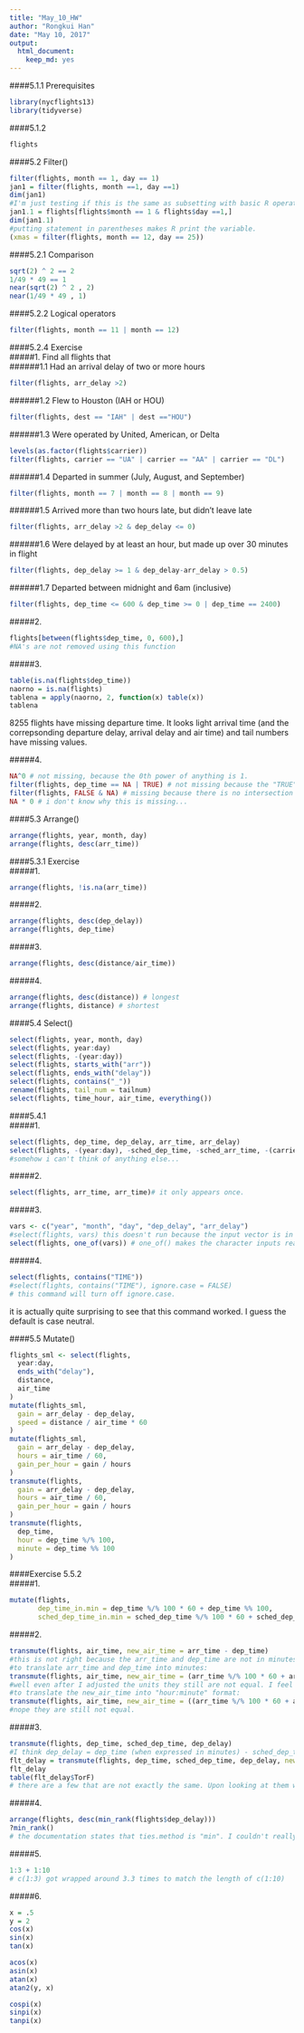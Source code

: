 ```yaml
---
title: "May_10_HW"
author: "Rongkui Han"
date: "May 10, 2017"
output: 
  html_document: 
    keep_md: yes
---
```

####5.1.1 Prerequisites  
```r
library(nycflights13)
library(tidyverse)
```

####5.1.2  
```r
flights
```

####5.2 Filter()
```r
filter(flights, month == 1, day == 1)
jan1 = filter(flights, month ==1, day ==1)
dim(jan1)
#I'm just testing if this is the same as subsetting with basic R operations. It looks like they are the same. 
jan1.1 = flights[flights$month == 1 & flights$day ==1,] 
dim(jan1.1)
#putting statement in parentheses makes R print the variable. 
(xmas = filter(flights, month == 12, day == 25))
```

####5.2.1 Comparison  
```r
sqrt(2) ^ 2 == 2
1/49 * 49 == 1
near(sqrt(2) ^ 2 , 2)
near(1/49 * 49 , 1)


```

####5.2.2 Logical operators  
```r
filter(flights, month == 11 | month == 12)

```

####5.2.4 Exercise  
#####1. Find all flights that   
######1.1 Had an arrival delay of two or more hours  
```r
filter(flights, arr_delay >2)
```

######1.2 Flew to Houston (IAH or HOU)  
```r
filter(flights, dest == "IAH" | dest =="HOU")
```

######1.3 Were operated by United, American, or Delta  
```r
levels(as.factor(flights$carrier))
filter(flights, carrier == "UA" | carrier == "AA" | carrier == "DL")
```

######1.4 Departed in summer (July, August, and September)  
```r
filter(flights, month == 7 | month == 8 | month == 9)
```

######1.5 Arrived more than two hours late, but didn’t leave late  
```r
filter(flights, arr_delay >2 & dep_delay <= 0)
```

######1.6 Were delayed by at least an hour, but made up over 30 minutes in flight   
```r
filter(flights, dep_delay >= 1 & dep_delay-arr_delay > 0.5)
```

######1.7 Departed between midnight and 6am (inclusive)   
```r
filter(flights, dep_time <= 600 & dep_time >= 0 | dep_time == 2400)
```

#####2.  
```r
flights[between(flights$dep_time, 0, 600),]
#NA's are not removed using this function
```

#####3.
```r
table(is.na(flights$dep_time))
naorno = is.na(flights)
tablena = apply(naorno, 2, function(x) table(x))
tablena
```
8255 flights have missing departure time. 
It looks light arrival time (and the correpsonding departure delay, arrival delay and air time) and tail numbers have missing values.   

#####4. 
```r
NA^0 # not missing, because the 0th power of anything is 1. 
filter(flights, dep_time == NA | TRUE) # not missing because the "TRUE" option has content
filter(flights, FALSE & NA) # missing because there is no intersection between "unknown" and "false".
NA * 0 # i don't know why this is missing...
```

####5.3 Arrange()  
```r
arrange(flights, year, month, day)
arrange(flights, desc(arr_time))
```

####5.3.1 Exercise  
#####1.   
```r
arrange(flights, !is.na(arr_time))
```

#####2.  
```r
arrange(flights, desc(dep_delay))
arrange(flights, dep_time)
```

#####3.   
```r
arrange(flights, desc(distance/air_time))
```

#####4.   
```r
arrange(flights, desc(distance)) # longest
arrange(flights, distance) # shortest
```

####5.4 Select()  
```r
select(flights, year, month, day)
select(flights, year:day)
select(flights, -(year:day))
select(flights, starts_with("arr"))
select(flights, ends_with("delay"))
select(flights, contains("_"))
rename(flights, tail_num = tailnum)
select(flights, time_hour, air_time, everything())
```

####5.4.1  
#####1. 
```r
select(flights, dep_time, dep_delay, arr_time, arr_delay)
select(flights, -(year:day), -sched_dep_time, -sched_arr_time, -(carrier:time_hour))
#somehow i can't think of anything else... 
```

#####2.  
```r
select(flights, arr_time, arr_time)# it only appears once. 
```

#####3.   
```r
vars <- c("year", "month", "day", "dep_delay", "arr_delay")
#select(flights, vars) this doesn't run because the input vector is in characters, not in factors.
select(flights, one_of(vars)) # one_of() makes the character inputs readable.
```

#####4.  
```r
select(flights, contains("TIME"))
#select(flights, contains("TIME"), ignore.case = FALSE)
# this command will turn off ignore.case. 
```

it is actually quite surprising to see that this command worked. I guess the default is case neutral. 

####5.5 Mutate()
```r
flights_sml <- select(flights, 
  year:day, 
  ends_with("delay"), 
  distance, 
  air_time
)
mutate(flights_sml,
  gain = arr_delay - dep_delay,
  speed = distance / air_time * 60
)
mutate(flights_sml,
  gain = arr_delay - dep_delay,
  hours = air_time / 60,
  gain_per_hour = gain / hours
)
transmute(flights,
  gain = arr_delay - dep_delay,
  hours = air_time / 60,
  gain_per_hour = gain / hours
)
transmute(flights,
  dep_time,
  hour = dep_time %/% 100,
  minute = dep_time %% 100
)
```

####Exercise 5.5.2  
#####1.   
```r
mutate(flights, 
       dep_time_in.min = dep_time %/% 100 * 60 + dep_time %% 100, 
       sched_dep_time_in.min = sched_dep_time %/% 100 * 60 + sched_dep_time %% 100)
```

#####2.   
```r
transmute(flights, air_time, new_air_time = arr_time - dep_time)
#this is not right because the arr_time and dep_time are not in minutes. 
#to translate arr_time and dep_time into minutes:
transmute(flights, air_time, new_air_time = (arr_time %/% 100 * 60 + arr_time %% 100)-(dep_time %/% 100 * 60 + dep_time %% 100))
#well even after I adjusted the units they still are not equal. I feel like the air_time was calculated wrong. 
#to translate the new_air_time into "hour:minute" format:
transmute(flights, air_time, new_air_time = ((arr_time %/% 100 * 60 + arr_time %% 100)-(dep_time %/% 100 * 60 + dep_time %% 100)) %/% 60 * 100 + ((arr_time %/% 100 * 60 + arr_time %% 100)-(dep_time %/% 100 * 60 + dep_time %% 100)) %% 60)
#nope they are still not equal. 
```

#####3.  
```r
transmute(flights, dep_time, sched_dep_time, dep_delay)
#I think dep_delay = dep_time (when expressed in minutes) - sched_dep_time (in minutes). To prove that:
flt_delay = transmute(flights, dep_time, sched_dep_time, dep_delay, new_dep_delay = (dep_time %/% 100 * 60 + dep_time %% 100) - (sched_dep_time %/% 100 * 60 + sched_dep_time %% 100), TorF = dep_delay == new_dep_delay)
flt_delay
table(flt_delay$TorF)
# there are a few that are not exactly the same. Upon looking at them we can see that these involve change of day. It would be difficult to fix these. 
```

#####4.  
```r
arrange(flights, desc(min_rank(flights$dep_delay)))
?min_rank()
# the documentation states that ties.method is "min". I couldn't really find what that means...
```

#####5.  
```r
1:3 + 1:10
# c(1:3) got wrapped around 3.3 times to match the length of c(1:10)
```

#####6.  
```r
x = .5
y = 2
cos(x)
sin(x)
tan(x)

acos(x)
asin(x)
atan(x)
atan2(y, x)

cospi(x)
sinpi(x)
tanpi(x)
```

